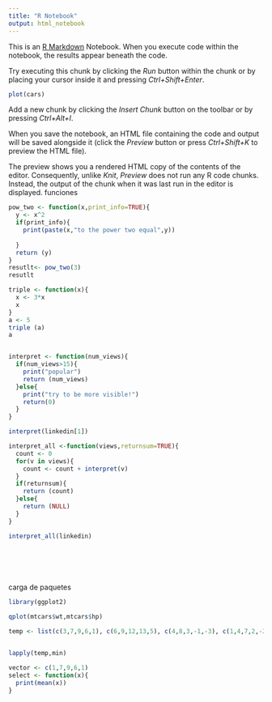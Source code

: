 ---
title: "R Notebook"
output: html_notebook
---

This is an [R Markdown](http://rmarkdown.rstudio.com) Notebook. When you execute code within the notebook, the results appear beneath the code. 

Try executing this chunk by clicking the *Run* button within the chunk or by placing your cursor inside it and pressing *Ctrl+Shift+Enter*. 

```{r}
plot(cars)
```

Add a new chunk by clicking the *Insert Chunk* button on the toolbar or by pressing *Ctrl+Alt+I*.

When you save the notebook, an HTML file containing the code and output will be saved alongside it (click the *Preview* button or press *Ctrl+Shift+K* to preview the HTML file).

The preview shows you a rendered HTML copy of the contents of the editor. Consequently, unlike *Knit*, *Preview* does not run any R code chunks. Instead, the output of the chunk when it was last run in the editor is displayed.
funciones


```{r}

pow_two <- function(x,print_info=TRUE){
  y <- x^2
  if(print_info){
    print(paste(x,"to the power two equal",y))
    
  }
  return (y)
}
resutlt<- pow_two(3)
resutlt

triple <- function(x){
  x <- 3*x
  x
}
a <- 5
triple (a)
a


interpret <- function(num_views){
  if(num_views>15){
    print("popular")
    return (num_views)
  }else{
    print("try to be more visible!")
    return(0)
  }
}

interpret(linkedin[1])

interpret_all <-function(views,returnsum=TRUE){
  count <- 0
  for(v in views){
    count <- count + interpret(v)
  }
  if(returnsum){
    return (count)
  }else{
    return (NULL)
  }
}

interpret_all(linkedin)



  



```

carga de paquetes
```{r}

library(ggplot2)

qplot(mtcars$wt,mtcars$hp)


```

```{r}

temp <- list(c(3,7,9,6,1), c(6,9,12,13,5), c(4,8,3,-1,-3), c(1,4,7,2,-2), c(5,7,9,4,2), c(-3,5,8,9,4), c(3,6,9,4,1))


lapply(temp,min)

vector <- c(1,7,9,6,1)
select <- function(x){
  print(mean(x))
}


```

